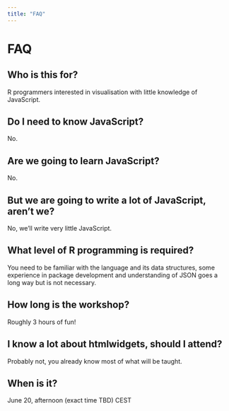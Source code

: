 ```yaml
---
title: "FAQ"
---
```


<div class="container" style="min-height:75vh;">

<h1>FAQ</h1>

## Who is this for?

R programmers interested in visualisation with little knowledge of JavaScript.

## Do I need to know JavaScript?

No.

## Are we going to learn JavaScript?

No. 

## But we are going to write a lot of JavaScript, aren't we?

No, we'll write very little JavaScript.

## What level of R programming is required?

You need to be familiar with the language and its data structures, some experience in package development and understanding of JSON goes a long way but is not necessary.

## How long is the workshop?

Roughly 3 hours of fun!

## I know a lot about htmlwidgets, should I attend?

Probably not, you already know most of what will be taught.

## When is it?

June 20, afternoon (exact time TBD) CEST

</div>